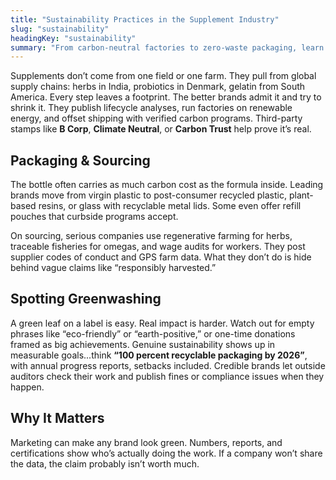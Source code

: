 ```yaml
---
title: "Sustainability Practices in the Supplement Industry"
slug: "sustainability"
headingKey: "sustainability"
summary: "From carbon-neutral factories to zero-waste packaging, learn how to tell if a supplement brand’s eco claims are real or just recycled marketing."
---
```


Supplements don’t come from one field or one farm. They pull from global supply chains: herbs in India, probiotics in Denmark, gelatin from South America. Every step leaves a footprint. The better brands admit it and try to shrink it. They publish lifecycle analyses, run factories on renewable energy, and offset shipping with verified carbon programs. Third-party stamps like **B Corp**, **Climate Neutral**, or **Carbon Trust** help prove it’s real.

## Packaging & Sourcing

The bottle often carries as much carbon cost as the formula inside. Leading brands move from virgin plastic to post-consumer recycled plastic, plant-based resins, or glass with recyclable metal lids. Some even offer refill pouches that curbside programs accept.

On sourcing, serious companies use regenerative farming for herbs, traceable fisheries for omegas, and wage audits for workers. They post supplier codes of conduct and GPS farm data. What they don’t do is hide behind vague claims like “responsibly harvested.”

## Spotting Greenwashing

A green leaf on a label is easy. Real impact is harder. Watch out for empty phrases like “eco-friendly” or “earth-positive,” or one-time donations framed as big achievements. Genuine sustainability shows up in measurable goals...think **“100 percent recyclable packaging by 2026”**, with annual progress reports, setbacks included. Credible brands let outside auditors check their work and publish fines or compliance issues when they happen.

## Why It Matters

Marketing can make any brand look green. Numbers, reports, and certifications show who’s actually doing the work. If a company won’t share the data, the claim probably isn’t worth much.
